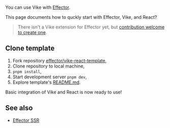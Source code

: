 
You can use Vike with [Effector](https://effector.dev).

This page documents how to quckly start with Effector, Vike, and React?

> There isn't a <Link href="/extensions">Vike extension</Link> for Effector yet, but [contribution welcome to create one](https://github.com/vikejs/vike/issues/1715).


## Clone template

1. Fork repository [effector/vike-react-template](https://github.com/effector/vike-react-template),
2. Clone repository to local machine,
3. `pnpm install`,
4. Start development server `pnpm dev`,
5. Explore template's [README.md](https://github.com/effector/vike-react-template).

Basic integration of Vike and React is now ready to use!

## See also
- [Effector SSR](https://effector.dev/en/guides/server-side-rendering/)
